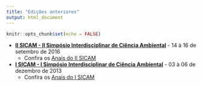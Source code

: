 ```yaml
---
title: "Edições anteriores"
output: html_document
---
```


```r
knitr::opts_chunk$set(echo = FALSE)
```

<link rel="stylesheet" href="https://cdn.jsdelivr.net/gh/jpswalsh/academicons@1/css/academicons.min.css">

- **[II SICAM - II Simpósio Interdisciplinar de Ciência Ambiental](/ii-sicam/)** - 14 à 16 de setembro de 2016
  - Confira os <a href="/anais-ii-sicam.pdf" target="_blank">Anais do II SICAM</a>

- **[I SICAM - I Simpósio Interdisciplinar de Ciência Ambiental](/i-sicam/)**  - 03 à 06 de dezembro de 2013
  - Confira os <a href="/anais-i-sicam.pdf" target="_blank">Anais do I SICAM</a>
